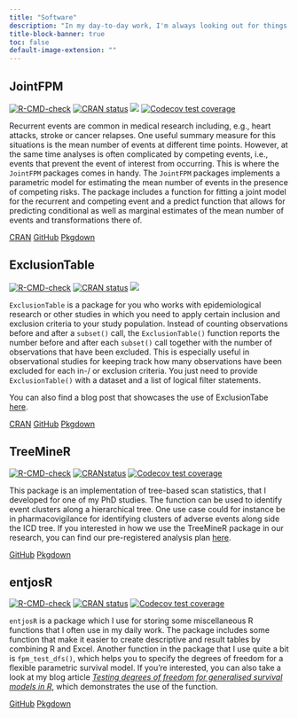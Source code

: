 ```yaml
---
title: "Software"
description: "In my day-to-day work, I'm always looking out for things that can be improved. At work, 'these things' often mean code that I use for analysis. I really enjoy developing new R-packages that make life easier for other people and that implement new features that haven't been easily available before. This website lists R-packages that I developed during my work but also in spare time. Don't hesitate to send me an email if you happen to use one of them and want to share your thoughts."
title-block-banner: true
toc: false
default-image-extension: ""
---
```


## JointFPM
[![R-CMD-check](https://github.com/entjos/JointFPM/workflows/R-CMD-check/badge.svg)](https://github.com/entjos/JointFPM/actions)
[![CRAN status](https://www.r-pkg.org/badges/version/JointFPM)](https://CRAN.R-project.org/package=JointFPM)
[![](https://cranlogs.r-pkg.org/badges/JointFPM)](https://cran.r-project.org/package=JointFPM)
[![Codecov test coverage](https://codecov.io/gh/entjos/JointFPM/branch/main/graph/badge.svg)](https://app.codecov.io/gh/entjos/JointFPM?branch=main)

Recurrent events are common in medical research including, e.g., heart attacks, stroke or cancer relapses. One useful summary measure for this situations is the mean number of events at different time points. However, at the same time analyses is often complicated by competing events, i.e., events that prevent the event of interest from occurring. This is where the `JointFPM` packages comes in handy. The `JointFPM` packages implements a parametric model for estimating the mean number of events in the presence of competing risks. The package includes a function for fitting a joint model for the recurrent and competing event and a predict function that allows for predicting conditional as well as marginal estimates of the mean number of events and transformations there of.

[CRAN](https://cran.r-project.org/web/packages/JointFPM/index.html){.btn .btn-outline-primary .btn role="button"} [GitHub](https://github.com/entjos/JointFPM/){.btn .btn-outline-primary .btn role="button"} [Pkgdown](https://entjos.github.io/JointFPM/){.btn .btn-outline-primary .btn role="button"}

## ExclusionTable
[![R-CMD-check](https://github.com/entjos/ExclusionTable/workflows/R-CMD-check/badge.svg)](https://github.com/entjos/ExclusionTable/actions)
[![CRAN status](https://www.r-pkg.org/badges/version/ExclusionTable)](https://CRAN.R-project.org/package=ExclusionTable)
[![](https://cranlogs.r-pkg.org/badges/ExclusionTable)](https://cran.r-project.org/package=ExclusionTable)

`ExclusionTable` is a package for you who works with epidemiological research or other studies in which you need to apply certain inclusion and exclusion criteria to your study population. Instead of counting observations before and after a `subset()` call, the `ExclusionTable()` function reports the number before and after each `subset()` call together with the number of observations that have been excluded. This is especially useful in observational studies for keeping track how many observations have been excluded for each in-/ or exclusion criteria. You just need to provide `ExclusionTable()` with a dataset and a list of logical filter statements.

You can also find a blog post that showcases the use of ExclusionTabe [here](/post/exclusion_table.qmd).

[CRAN](https://cran.r-project.org/web/packages/ExclusionTable/index.html){.btn .btn-outline-primary .btn role="button"} [GitHub](https://github.com/entjos/ExclusionTable/){.btn .btn-outline-primary .btn role="button"} [Pkgdown](https://entjos.github.io/ExclusionTable/){.btn .btn-outline-primary .btn role="button"}

## TreeMineR
[![R-CMD-check](https://github.com/entjos/TreeMineR/actions/workflows/R-CMD-check.yaml/badge.svg)](https://github.com/entjos/TreeMineR/actions/workflows/R-CMD-check.yaml)
[![CRANstatus](https://www.r-pkg.org/badges/version/TreeMineR)](https://CRAN.R-project.org/package=TreeMineR)
[![Codecov test
coverage](https://codecov.io/gh/entjos/TreeMineR/branch/master/graph/badge.svg)](https://app.codecov.io/gh/entjos/TreeMineR?branch=master)

This package is an implementation of tree-based scan statistics, that I developed for one of my PhD studies. The function can be used to identify event clusters along a hierarchical tree. One use case could for instance be in pharmacovigilance for identifying clusters of adverse events along side the ICD tree. If you interested in how we use the TreeMineR package in our research, you can find our pre-registered analysis plan [here](https://osf.io/sbevn).

[GitHub](https://github.com/entjos/TreeMineR/){.btn .btn-outline-primary .btn role="button"}
[Pkgdown](https://entjos.github.io/TreeMineR/){.btn .btn-outline-primary .btn role="button"}

## entjosR
[![R-CMD-check](https://github.com/entjos/entjosR/workflows/R-CMD-check/badge.svg)](https://github.com/entjos/entjosR/actions)
[![CRAN status](https://www.r-pkg.org/badges/version/entjosR)](https://CRAN.R-project.org/package=entjosR)
[![Codecov test coverage](https://codecov.io/gh/entjos/entjosR/branch/main/graph/badge.svg)](https://app.codecov.io/gh/entjosR/JointFPM?branch=main)

`entjosR` is a package which I use for storing some miscellaneous R functions that I often use in my daily work. The package includes some function that make it easier to create descriptive and result tables by combining R and Excel. Another function in the package that I use quite a bit is `fpm_test_dfs()`, which helps you to specify the degrees of freedom for a flexible parametric survival model. If you're interested, you can also take a look at my blog article [*Testing degrees of freedom for generalised survival models in R*](/post/fpm_test_dfs.qmd), which demonstrates the use of the function.

[GitHub](https://github.com/entjos/entjosR/){.btn .btn-outline-primary .btn role="button"} [Pkgdown](https://entjos.github.io/entjosR/){.btn .btn-outline-primary .btn role="button"}
